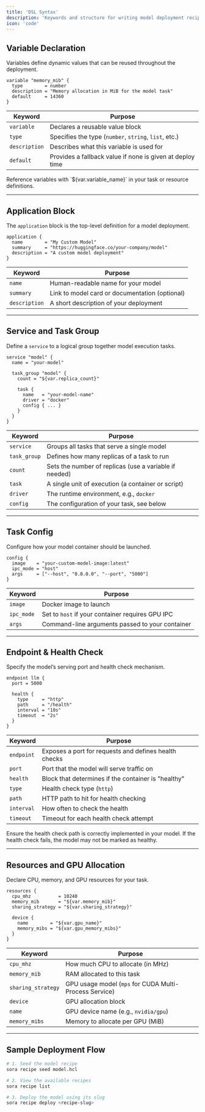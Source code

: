```yaml
---
title: 'DSL Syntax'
description: 'Keywords and structure for writing model deployment recipes using SoraNova DSL'
icon: 'code'
---
```


## Variable Declaration

Variables define dynamic values that can be reused throughout the deployment.

```hcl
variable "memory_mib" {
  type        = number
  description = "Memory allocation in MiB for the model task"
  default     = 14360
}
```

| Keyword       | Purpose                                                      |
| ------------- | ------------------------------------------------------------ |
| `variable`    | Declares a reusable value block                              |
| `type`        | Specifies the type (`number`, `string`, `list`, etc.)        |
| `description` | Describes what this variable is used for                     |
| `default`     | Provides a fallback value if none is given at deploy time    |

<Tip>
Reference variables with `${var.variable_name}` in your task or resource definitions.
</Tip>

---

## Application Block

The `application` block is the top-level definition for a model deployment.

```hcl
application {
  name        = "My Custom Model"
  summary     = "https://huggingface.co/your-company/model"
  description = "A custom model deployment"
}
```

| Keyword       | Purpose                                        |
| ------------- | ---------------------------------------------- |
| `name`        | Human-readable name for your model             |
| `summary`     | Link to model card or documentation (optional) |
| `description` | A short description of your deployment         |

---

## Service and Task Group

Define a `service` to a logical group together model execution tasks. 

```hcl
service "model" {
  name = "your-model"

  task_group "model" {
    count = "${var.replica_count}"

    task {
      name   = "your-model-name"
      driver = "docker"
      config { ... }
    }
  }
}
```

| Keyword        | Purpose                                                    |
| -------------- | --------------------------------------------------------   |
| `service`      | Groups all tasks that serve a single model                 |
| `task_group`   | Defines how many replicas of a task to run                 |
| `count`        | Sets the number of replicas (use a variable if needed)     |
| `task`         | A single unit of execution (a container or script)         |
| `driver`       | The runtime environment, e.g., `docker`                    |
| `config`       | The configuration of your task, see below                  |

---

## Task Config

Configure how your model container should be launched.

```hcl
config {
  image    = "your-custom-model-image:latest"
  ipc_mode = "host"
  args     = ["--host", "0.0.0.0", "--port", "5000"]
}
```

| Keyword     | Purpose                                               |
| ----------- | ----------------------------------------------------- |
| `image`     | Docker image to launch                                |
| `ipc_mode`  | Set to `host` if your container requires GPU IPC      |
| `args`      | Command-line arguments passed to your container       |

---

## Endpoint & Health Check

Specify the model’s serving port and health check mechanism.

```hcl
endpoint llm {
  port = 5000

  health {
    type     = "http"
    path     = "/health"
    interval = "10s"
    timeout  = "2s"
  }
}
```

| Keyword    | Purpose                                                   |
| ---------- | --------------------------------------------------------- |
| `endpoint` | Exposes a port for requests and defines health checks     |
| `port`     | Port that the model will serve traffic on                 |
| `health`   | Block that determines if the container is "healthy"       |
| `type`     | Health check type (`http`)                                |
| `path`     | HTTP path to hit for health checking                      |
| `interval` | How often to check the health                             |
| `timeout`  | Timeout for each health check attempt                     |

<Warning>
  Ensure the health check path is correctly implemented in your model.
  If the health check fails, the model may not be marked as healthy.
</Warning>

---

## Resources and GPU Allocation

Declare CPU, memory, and GPU resources for your task.

```hcl
resources {
  cpu_mhz          = 10240
  memory_mib       = "${var.memory_mib}"
  sharing_strategy = "${var.sharing_strategy}"

  device {
    name        = "${var.gpu_name}"
    memory_mibs = "${var.gpu_memory_mibs}"
  }
}
```

| Keyword           | Purpose                                                  |
| ----------------- | -------------------------------------------------------- |
| `cpu_mhz`         | How much CPU to allocate (in MHz)                        |
| `memory_mib`      | RAM allocated to this task                               |
| `sharing_strategy`| GPU usage model (`mps` for CUDA Multi-Process Service)   |
| `device`          | GPU allocation block                                     |
| `name`            | GPU device name (e.g., `nvidia/gpu`)                     |
| `memory_mibs`     | Memory to allocate per GPU (MiB)                         |

---

## Sample Deployment Flow

```bash
# 1. Seed the model recipe
sora recipe seed model.hcl

# 2. View the available recipes
sora recipe list

# 3. Deploy the model using its slug
sora recipe deploy <recipe-slug>
```
